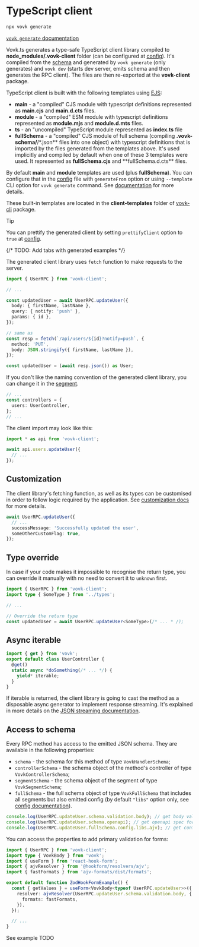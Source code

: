 
# TypeScript client

```sh filename="Generate client with CLI"
npx vovk generate
```

[`vovk generate` documentation](/cli/generate)

Vovk.ts generates a type-safe TypeScript client library compiled to **node_modules/.vovk-client** folder (can be configured at [config](/config)). It's compiled from the [schema](/schema) and generated by `vovk generate` (only generates) and `vovk dev` (starts dev server, emits schema and then generates the RPC client). The files are then re-exported at the **vovk-client** package.

TypeScript client is built with the following templates using [EJS](https://www.npmjs.com/package/ejs):

- **main** - a "compiled" CJS module with typescript definitions represented as **main.cjs** and **main.d.cts** files.
- **module** - a "compiled" ESM module with typescript definitions represented as **module.mjs** and **module.d.mts** files.
- **ts** - an "uncompiled" TypeScript module represented as **index.ts** file
- **fullSchema** - a "compiled" CJS module of full schema (compiling **.vovk-schema/**/\*.json** files into one object) with typescript definitions that is imported by the files generated from the templates above. It's used implicitly and compiled by default when one of these 3 templates were used. It represented as **fullSchema.cjs** and **fullSchema.d.cts\*\* files.

By default **main** and **module** templates are used (plus **fullSchema**). You can configure that in the [config](/config) file with `generateFrom` option or using `--template` CLI option for `vovk generate` command. See [documentation](/cli/generate) for more details.

These built-in templates are located in the **client-templates** folder of [vovk-cli](/cli) package.

> [!TIP]
>
> You can prettify the generated client by setting `prettifyClient` option to `true` at [config](/config).

{/* TODO: Add tabs with generated examples */}

The generated client library uses `fetch` function to make requests to the server.

```ts
import { UserRPC } from 'vovk-client';

// ...

const updatedUser = await UserRPC.updateUser({
  body: { firstName, lastName },
  query: { notify: 'push' },
  params: { id },
});

// same as
const resp = fetch(`/api/users/${id}?notify=push`, {
  method: 'PUT',
  body: JSON.stringify({ firstName, lastName }),
});

const updatedUser = (await resp.json()) as User;
```

If you don't like the naming convention of the generated client library, you can change it in the [segment](/segment).

```ts filename="/src/app/api/[[...vovk]]/route.ts"
// ...
const controllers = {
  users: UserController,
};
// ...
```

The client import may look like this:

```ts
import * as api from 'vovk-client';

await api.users.updateUser({
  // ...
});
```

## Customization

The client library's fetching function, as well as its types can be customised in order to follow logic required by the application. See [customization docs](/client/customization) for more details.

```ts
await UserRPC.updateUser({
  // ...
  successMessage: 'Successfully updated the user',
  someOtherCustomFlag: true,
});
```

## Type override

In case if your code makes it impossible to recognise the return type, you can override it manually with no need to convert it to `unknown` first.

```ts
import { UserRPC } from 'vovk-client';
import type { SomeType } from '../types';

// ...

// Override the return type
const updatedUser = await UserRPC.updateUser<SomeType>(/* ... * /);
```

## Async iterable

```ts filename="/src/modules/user/UserController.ts"
import { get } from 'vovk';
export default class UserController {
  @get()
  static async *doSomething(/* ... */) {
    yield* iterable;
  }
}
```

If iterable is returned, the client library is going to cast the method as a disposable async generator to implement response streaming. It's explained in more details on the [JSON streaming documentation](/streaming).

## Access to schema

Every RPC method has access to the emitted JSON schema. They are available in the following properties:

- `schema` - the schema for this method of type `VovkHandlerSchema`;
- `controllerSchema` - the schema object of the method's controller of type `VovkControllerSchema`;
- `segmentSchema` - the schema object of the segment of type `VovkSegmentSchema`;
- `fullSchema` - the full schema object of type `VovkFullSchema` that includes all segments but also emitted config (by default `"libs"` option only, see [config documentation](/config)).

```ts
console.log(UserRPC.updateUser.schema.validation.body); // get body validation JSON schema
console.log(UserRPC.updateUser.schema.openapi); // get openapi spec for this method
console.log(UserRPC.updateUser.fullSchema.config.libs.ajv); // get config option
```

You can access the properties to add primary validation for forms:

```ts
import { UserRPC } from 'vovk-client';
import type { VovkBody } from 'vovk';
import { useForm } from 'react-hook-form';
import { ajvResolver } from '@hookform/resolvers/ajv';
import { fastFormats } from 'ajv-formats/dist/formats';

export default function ZodHookFormExample() {
  const { getValues } = useForm<VovkBody<typeof UserRPC.updateUser>>({
    resolver: ajvResolver(UserRPC.updateUser.schema.validation.body, {
      formats: fastFormats,
    }),
  });

  // ...
}
```

See example TODO
